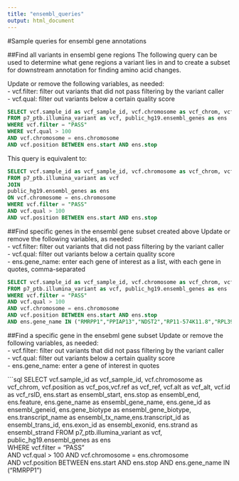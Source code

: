 ```yaml
---
title: "ensembl_queries"
output: html_document
---
```


#Sample queries for ensembl gene annotations

##Find all variants in ensembl gene regions
The following query can be used to determine what gene regions a variant lies in and to create a subset for downstream annotation for finding amino acid changes. 

Update or remove the following variables, as needed:  
- vcf.filter: filter out variants that did not pass filtering by the variant caller  
- vcf.qual: filter out variants below a certain quality score  


```sql
SELECT vcf.sample_id as vcf_sample_id, vcf.chromosome as vcf_chrom, vcf.position as vcf_pos,vcf.ref as vcf_ref, vcf.alt as vcf_alt, vcf.id as vcf_rsID, ens.start as ensembl_start, ens.stop as ensembl_end, ens.feature, ens.gene_name as ensembl_gene_name, ens.gene_id as ensembl_geneid, ens.gene_biotype as ensembl_gene_biotype, ens.transcript_name as ensembl_tx_name,ens.transcript_id as ensembl_trans_id, ens.exon_id as ensembl_exonid, ens.strand as ensembl_strand
FROM p7_ptb.illumina_variant as vcf, public_hg19.ensembl_genes as ens  
WHERE vcf.filter = "PASS" 
WHERE vcf.qual > 100
AND vcf.chromosome = ens.chromosome  
AND vcf.position BETWEEN ens.start AND ens.stop  
```
This query is equivalent to: 

```sql
SELECT vcf.sample_id as vcf_sample_id, vcf.chromosome as vcf_chrom, vcf.position as vcf_pos,vcf.ref as vcf_ref, vcf.alt as vcf_alt, vcf.id as vcf_rsID, ens.start as ensembl_start, ens.stop as ensembl_end, ens.feature, ens.gene_name as ensembl_gene_name, ens.gene_id as ensembl_geneid, ens.gene_biotype as ensembl_gene_biotype, ens.transcript_name as ensembl_tx_name,ens.transcript_id as ensembl_trans_id, ens.exon_id as ensembl_exonid, ens.strand as ensembl_strand
FROM p7_ptb.illumina_variant as vcf
JOIN
public_hg19.ensembl_genes as ens 
ON vcf.chromosome = ens.chromosome  
WHERE vcf.filter = "PASS"
AND vcf.qual > 100
AND vcf.position BETWEEN ens.start AND ens.stop 
```
##Find specific genes in the ensembl gene subset created above
Update or remove the following variables, as needed:  
- vcf.filter: filter out variants that did not pass filtering by the variant caller  
- vcf.qual: filter out variants below a certain quality score  
- ens.gene_name: enter each gene of interest as a list, with each gene in quotes, comma-separated  

```sql
SELECT vcf.sample_id as vcf_sample_id, vcf.chromosome as vcf_chrom, vcf.position as vcf_pos,vcf.ref as vcf_ref, vcf.alt as vcf_alt, vcf.id as vcf_rsID, ens.start as ensembl_start, ens.stop as ensembl_end, ens.feature, ens.gene_name as ensembl_gene_name, ens.gene_id as ensembl_geneid, ens.gene_biotype as ensembl_gene_biotype, ens.transcript_name as ensembl_tx_name,ens.transcript_id as ensembl_trans_id, ens.exon_id as ensembl_exonid, ens.strand as ensembl_strand
FROM p7_ptb.illumina_variant as vcf, public_hg19.ensembl_genes as ens  
WHERE vcf.filter = "PASS"  
AND vcf.qual > 100
AND vcf.chromosome = ens.chromosome  
AND vcf.position BETWEEN ens.start AND ens.stop 
AND ens.gene_name IN ("RMRPP1","PPIAP13","NDST2","RP11-574K11.8","RPL39P25")
```

##Find a specific gene in the ensebml gene subset 
Update or remove the following variables, as needed:  
- vcf.filter: filter out variants that did not pass filtering by the variant caller  
- vcf.qual: filter out variants below a certain quality score  
- ens.gene_name: enter a gene of interest in quotes

```sql
SELECT vcf.sample_id as vcf_sample_id, vcf.chromosome as vcf_chrom, vcf.position as vcf_pos,vcf.ref as vcf_ref, vcf.alt as vcf_alt, vcf.id as vcf_rsID, ens.start as ensembl_start, ens.stop as ensembl_end, ens.feature, ens.gene_name as ensembl_gene_name, ens.gene_id as ensembl_geneid, ens.gene_biotype as ensembl_gene_biotype, ens.transcript_name as ensembl_tx_name,ens.transcript_id as ensembl_trans_id, ens.exon_id as ensembl_exonid, ens.strand as ensembl_strand
FROM p7_ptb.illumina_variant as vcf, public_hg19.ensembl_genes as ens  
WHERE vcf.filter = "PASS"  
AND vcf.qual > 100
AND vcf.chromosome = ens.chromosome  
AND vcf.position BETWEEN ens.start AND ens.stop 
AND ens.gene_name IN ("RMRPP1")










